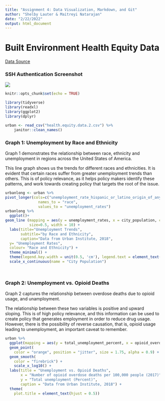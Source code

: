 ```yaml
---
title: "Assignment 4: Data Visualization, Markdown, and Git"
author: "Shelby Lauter & Maitreyi Natarajan"
date: "2/22/2022"
output: html_document
---
```


# Built Environment Health Equity Data
[Data Source](https://datacatalog.urban.org/dataset/72-small-and-medium-size-cities-built-environment-and-health-equity-dataset)

### SSH Authentication Screenshot
![](Git.remote.screenshot.png)


```r
knitr::opts_chunk$set(echo = TRUE)

library(tidyverse)
library(readxl)
library(ggplot2)
library(dplyr)

urban <- read_csv("health.equity.data.2.csv") %>%
    janitor::clean_names()

```



### Graph 1: Unemployment by Race and Ethnicity

Graph 1 demonstrates the relationship between race, ethnicity and unemployment in regions across the United States of America.

This line graph shows us the trends for different races and ethnicities. It is evident that certain races suffer from greater unemployment trends than others. This is of policy relevance, as it helps policy makers identify these patterns, and work towards creating policy that targets the root of the issue.

```r

urbanlong <- urban %>%
pivot_longer(cols=c("unemployment_rate_hispanic_or_latino_origin_of_any_race", "unemployment_rate_asian_alone", "unemployment_rate_white_alone", "unemployment_rate_black_or_african_american_alone", "total_unemployment_percent"),
               names_to = "race",
               values_to = "unemployment_rates")
urbanlong %>%
  ggplot()+
geom_line (mapping = aes(y = unemployment_rates, x = city_population, color=race), 
           size=0.5, width = 10) +
  labs(title="Unemployment Trends",
       subtitle="by Race and Ethnicity",
       caption="Data from Urban Institute, 2018",
  y= "Unemployment Rates",
  colour= "Race and Ethnicity") +
  theme_minimal() +
  theme(legend.key.width = unit(0.5, 'cm'), legend.text = element_text(size=7)) +
  scale_x_continuous(name = "City Population")




```




### Graph 2: Unemployment vs. Opioid Deaths

Graph 2 captures the relationship between overdose deaths due to opioid usage, and unamployment.

The relationship between these two variables is positive and upward sloping. This is of high policy relevance, and this information can be used to create policy that generates employment in order to reduce drug usage. However, there is the possibility of reverse causation, that is, opioid usage leading to unemployment, an important caveat to remember.

```r
urban %>%
  ggplot(mapping = aes(y = total_unemployment_percent, x = opioid_overdose_deaths)) +
  geom_point(
    color = "orange", position = "jitter", size = 1.75, alpha = 0.9) +
  geom_smooth(
    color = "firebrick") + 
    scale_x_log10() +
  labs(title = "Unemployment vs. Opioid Deaths",
       x = "Number of opioid overdose deaths per 100,000 people (2017)",
       y = "Total unemployment (Percent)", 
       caption = "Data from Urban Institute, 2018") +
  theme(
    plot.title = element_text(hjust = 0.5)) 

```
